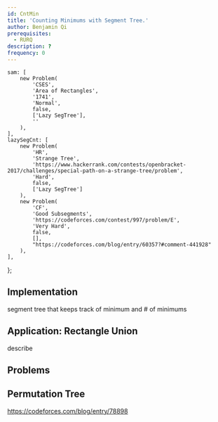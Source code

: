 ```yaml
---
id: CntMin
title: 'Counting Minimums with Segment Tree.'
author: Benjamin Qi
prerequisites:
  - RURQ
description: ?
frequency: 0
---
```



	sam: [
		new Problem(
			'CSES',
			'Area of Rectangles',
			'1741',
			'Normal',
			false,
			['Lazy SegTree'],
			''
		),
	],
	lazySegCnt: [
		new Problem(
			'HR',
			'Strange Tree',
			'https://www.hackerrank.com/contests/openbracket-2017/challenges/special-path-on-a-strange-tree/problem',
			'Hard',
			false,
			['Lazy SegTree']
		),
		new Problem(
			'CF',
			'Good Subsegments',
			'https://codeforces.com/contest/997/problem/E',
			'Very Hard',
			false,
			[],
			"https://codeforces.com/blog/entry/60357?#comment-441928"
		),
	],
};

## Implementation

segment tree that keeps track of minimum and # of minimums

## Application: Rectangle Union

<Problems problems={problems.sam} />

<IncompleteSection>

describe

</IncompleteSection>

## Problems

<Problems problems={problems.lazySegCnt} />

## Permutation Tree

https://codeforces.com/blog/entry/78898
